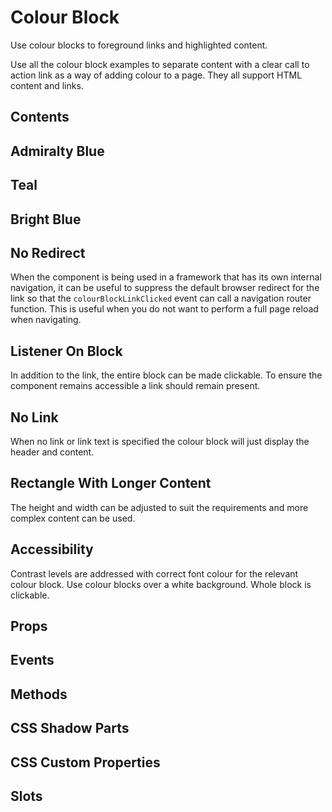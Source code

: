 # Colour Block

Use colour blocks to foreground links and highlighted content.

Use all the colour block examples to separate content with a clear call to action link as a way of adding colour to a page. They all support HTML content and links.

## Contents

## Admiralty Blue


<AdmiraltyBlue />

## Teal


<Teal />

## Bright Blue


<BrightBlue />

## No Redirect

When the component is being used in a framework that has its own internal navigation, it can be useful to suppress the default browser redirect for the link so that the `colourBlockLinkClicked` event can call a navigation router function. This is useful when you do not want to perform a full page reload when navigating.


<NoRedirect />

## Listener On Block

In addition to the link, the entire block can be made clickable. To ensure the component remains accessible a link should remain present.


<ListenerOnBlock />

## No Link

When no link or link text is specified the colour block will just display the header and content.


<NoLink />

## Rectangle With Longer Content

The height and width can be adjusted to suit the requirements and more complex content can be used.


<RectangleWithLongerContent />

## Accessibility

Contrast levels are addressed with correct font colour for the relevant colour block. Use colour blocks over a white background. Whole block is clickable.

## Props


<Props />

## Events


<Events />

## Methods


<Methods />

## CSS Shadow Parts


<Parts />

## CSS Custom Properties


<CustomProps />

## Slots


<Slots />

